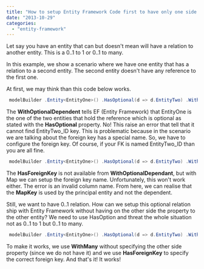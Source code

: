 ```yaml
---
title: "How to setup Entity Framework Code first to have only one side 0 to 1 relationship"
date: "2013-10-29"
categories: 
  - "entity-framework"
---
```


Let say you have an entity that can but doesn't mean will have a relation to another entity. This is a 0..1 to 1 or 0..1 to many.

In this example, we show a scenario where we have one entity that has a relation to a second entity. The second entity doesn't have any reference to the first one.

At first, we may think than this code below works.


```csharp
 modelBuilder .Entity<EntityOne>() .HasOptional(d => d.EntityTwo) .WithOptionalDependent(); 
```

The **WithOptionalDependent** tells EF (Entity Framework) that EntityOne is the one of the two entities that hold the reference which is optional as stated with the **HasOptional** property. No! This raise an error that tell that it cannot find EntityTwo\_ID key. This is problematic because in the scenario we are talking about the foreign key has a special name. So, we have to configure the foreign key. Of course, if your FK is named EntityTwo\_ID than you are all fine.


```csharp
 modelBuilder .Entity<EntityOne>() .HasOptional(d => d.EntityTwo) .WithOptionalDependent() .Map(d => d.MapKey("EntityTwoID"); 
```

The **HasForeignKey** is not available from **WithOptionalDependant**, but with Map we can setup the foreign key name. Unfortunately, this won't work either. The error is an invalid column name. From here, we can realise that the **MapKey** is used by the principal entity and not the dependent.

Still, we want to have 0..1 relation. How can we setup this optional relation ship with Entity Framework without having on the other side the property to the other entity? We need to use HasOption and threat the whole situation not as 0..1 to 1 but 0..1 to many. 
```csharp
 modelBuilder .Entity<EntityOne>() .HasOptional(d => d.EntityTwo) .WithMany() .HasForeignKey(d => d.EntityTwoID) ; 
```

To make it works, we use **WithMany** without specifying the other side property (since we do not have it) and we use **HasForeignKey** to specify the correct foreign key. And that's it! It works!
